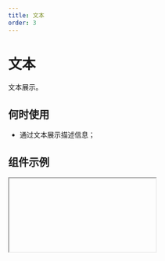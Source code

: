 ```yaml
---
title: 文本
order: 3
---
```


# 文本

文本展示。

## 何时使用

- 通过文本展示描述信息；

## 组件示例


<Iframe url="https://www.aliwork.com/developer/text-v2?isRenderNav=false" />

## 组件属性


<AttrTable
  dataSource={[
    {
      attr: '内容',
      code: 'content',
      type: 'String',
      demo: '"标题"',
      dafault: '',
      desc: '支持国际化',
    },
    {
      attr: '是否显示 HTML 形式的标题',
      code: 'showTitle',
      type: 'Boolean',
      demo: 'false',
      dafault: '',
      desc: '将内容显示为 html 标签的 title。可选择值：false，true',
    },
    {
      attr: '默认状态',
      code: 'defaultBehavior',
      type: 'enum',
      demo: 'NORMAL',
      dafault: '',
      desc: 'NORMAL/HIDDEN',
    },
    {
      attr: '点击事件',
      code: 'onClick',
      type: 'Function',
      demo: '',
      dafault: '',
      desc: '',
    },
  ]}
/>
